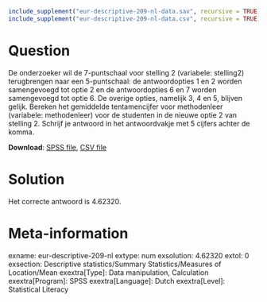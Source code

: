 ```{r, echo = FALSE, results = "hide"}
include_supplement("eur-descriptive-209-nl-data.sav", recursive = TRUE)
include_supplement("eur-descriptive-209-nl-data.csv", recursive = TRUE)
```

Question
========
De onderzoeker wil de 7-puntschaal voor stelling 2 (variabele: stelling2) terugbrengen naar een 5-puntschaal: de antwoordopties 1 en 2 worden samengevoegd tot optie 2 en de antwoordopties 6 en 7 worden samengevoegd tot optie 6. De overige opties, namelijk 3, 4 en 5, blijven gelijk. Bereken het gemiddelde tentamencijfer voor methodenleer (variabele: methodenleer) voor de studenten in de nieuwe optie 2 van stelling 2. Schrijf je antwoord in het antwoordvakje met 5 cijfers achter de komma.

**Download**: [SPSS file](eur-descriptive-209-nl-data.sav), [CSV file](eur-descriptive-209-nl-data.csv)


Solution
========
Het correcte antwoord is 4.62320.


Meta-information
================
exname: eur-descriptive-209-nl
extype: num
exsolution: 4.62320
extol: 0
exsection: Descriptive statistics/Summary Statistics/Measures of Location/Mean
exextra[Type]: Data manipulation, Calculation
exextra[Program]: SPSS
exextra[Language]: Dutch
exextra[Level]: Statistical Literacy